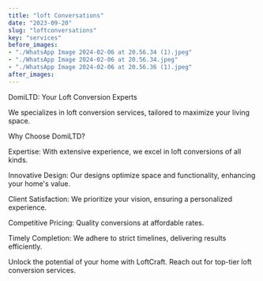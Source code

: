 ```yaml
---
title: "loft Conversations"
date: "2023-09-20"
slug: "loftconversations"
key: "services"
before_images:
- "./WhatsApp Image 2024-02-06 at 20.56.34 (1).jpeg"
- "./WhatsApp Image 2024-02-06 at 20.56.34.jpeg"
- "./WhatsApp Image 2024-02-06 at 20.56.36 (1).jpeg"
after_images:
---
```



DomiLTD: Your Loft Conversion Experts

We specializes in loft conversion services, tailored to maximize your living space.

Why Choose DomiLTD?

Expertise: With extensive experience, we excel in loft conversions of all kinds.

Innovative Design: Our designs optimize space and functionality, enhancing your home's value.

Client Satisfaction: We prioritize your vision, ensuring a personalized experience.

Competitive Pricing: Quality conversions at affordable rates.

Timely Completion: We adhere to strict timelines, delivering results efficiently.


Unlock the potential of your home with LoftCraft. Reach out for top-tier loft conversion services.